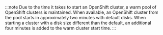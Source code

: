 :::note
Due to the time it takes to start an OpenShift cluster, a warm pool of OpenShift clusters is maintained.
When available, an OpenShift cluster from the pool starts in approximately two minutes with default disks.
When starting a cluster with a disk size different than the default, an additional four minutes is added to the warm cluster start time.
:::
